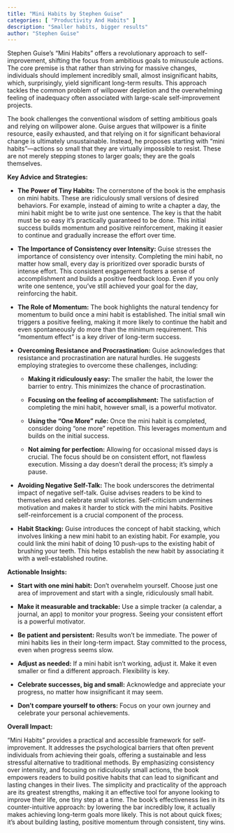 ```yaml
---
title: "Mini Habits by Stephen Guise"
categories: [ "Productivity And Habits" ]
description: "Smaller habits, bigger results"
author: "Stephen Guise"
---
```

Stephen Guise's "Mini Habits" offers a revolutionary approach to self-improvement, shifting the focus from ambitious goals to minuscule actions.  The core premise is that rather than striving for massive changes, individuals should implement incredibly small, almost insignificant habits, which, surprisingly, yield significant long-term results. This approach tackles the common problem of willpower depletion and the overwhelming feeling of inadequacy often associated with large-scale self-improvement projects.

The book challenges the conventional wisdom of setting ambitious goals and relying on willpower alone. Guise argues that willpower is a finite resource, easily exhausted, and that relying on it for significant behavioral change is ultimately unsustainable. Instead, he proposes starting with "mini habits"—actions so small that they are virtually impossible to resist.  These are not merely stepping stones to larger goals; they are the goals themselves.

**Key Advice and Strategies:**

* **The Power of Tiny Habits:** The cornerstone of the book is the emphasis on mini habits. These are ridiculously small versions of desired behaviors. For example, instead of aiming to write a chapter a day, the mini habit might be to write just one sentence. The key is that the habit must be so easy it's practically guaranteed to be done. This initial success builds momentum and positive reinforcement, making it easier to continue and gradually increase the effort over time.

* **The Importance of Consistency over Intensity:**  Guise stresses the importance of consistency over intensity. Completing the mini habit, no matter how small, every day is prioritized over sporadic bursts of intense effort. This consistent engagement fosters a sense of accomplishment and builds a positive feedback loop.  Even if you only write one sentence, you've still achieved your goal for the day, reinforcing the habit.

* **The Role of Momentum:** The book highlights the natural tendency for momentum to build once a mini habit is established.  The initial small win triggers a positive feeling, making it more likely to continue the habit and even spontaneously do more than the minimum requirement.  This "momentum effect" is a key driver of long-term success.

* **Overcoming Resistance and Procrastination:**  Guise acknowledges that resistance and procrastination are natural hurdles.  He suggests employing strategies to overcome these challenges, including:

    * **Making it ridiculously easy:**  The smaller the habit, the lower the barrier to entry.  This minimizes the chance of procrastination.

    * **Focusing on the feeling of accomplishment:**  The satisfaction of completing the mini habit, however small, is a powerful motivator.

    * **Using the "One More" rule:** Once the mini habit is completed, consider doing "one more" repetition. This leverages momentum and builds on the initial success.

    * **Not aiming for perfection:**  Allowing for occasional missed days is crucial.  The focus should be on consistent effort, not flawless execution.  Missing a day doesn't derail the process; it's simply a pause.

* **Avoiding Negative Self-Talk:** The book underscores the detrimental impact of negative self-talk.  Guise advises readers to be kind to themselves and celebrate small victories.  Self-criticism undermines motivation and makes it harder to stick with the mini habits.  Positive self-reinforcement is a crucial component of the process.

* **Habit Stacking:**  Guise introduces the concept of habit stacking, which involves linking a new mini habit to an existing habit.  For example, you could link the mini habit of doing 10 push-ups to the existing habit of brushing your teeth.  This helps establish the new habit by associating it with a well-established routine.


**Actionable Insights:**

* **Start with one mini habit:** Don't overwhelm yourself.  Choose just one area of improvement and start with a single, ridiculously small habit.

* **Make it measurable and trackable:**  Use a simple tracker (a calendar, a journal, an app) to monitor your progress.  Seeing your consistent effort is a powerful motivator.

* **Be patient and persistent:**  Results won't be immediate.  The power of mini habits lies in their long-term impact.  Stay committed to the process, even when progress seems slow.

* **Adjust as needed:**  If a mini habit isn't working, adjust it.  Make it even smaller or find a different approach.  Flexibility is key.

* **Celebrate successes, big and small:**  Acknowledge and appreciate your progress, no matter how insignificant it may seem.

* **Don't compare yourself to others:**  Focus on your own journey and celebrate your personal achievements.


**Overall Impact:**

"Mini Habits" provides a practical and accessible framework for self-improvement. It addresses the psychological barriers that often prevent individuals from achieving their goals, offering a sustainable and less stressful alternative to traditional methods.  By emphasizing consistency over intensity, and focusing on ridiculously small actions, the book empowers readers to build positive habits that can lead to significant and lasting changes in their lives.  The simplicity and practicality of the approach are its greatest strengths, making it an effective tool for anyone looking to improve their life, one tiny step at a time.  The book's effectiveness lies in its counter-intuitive approach:  by lowering the bar incredibly low, it actually makes achieving long-term goals more likely.  This is not about quick fixes; it's about building lasting, positive momentum through consistent, tiny wins.

